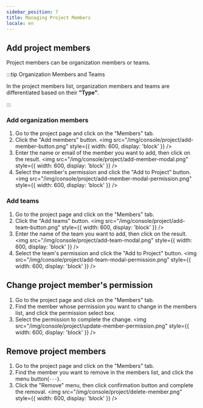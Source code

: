 ```yaml
---
sidebar_position: 7
title: Managing Project Members
locale: en
---
```



## Add project members

Project members can be organization members or teams.

<ProjectAdminPermission prefix="Adding project members" />

:::tip Organization Members and Teams

In the project members list, organization members and teams are differentiated based on their **"Type"**.

:::

### Add organization members

1. Go to the project page and click on the "Members" tab.
2. Click the "Add members" button.
   <img
     src="/img/console/project/add-member-button.png"
     style={{ width: 600, display: 'block' }}
   />
3. Enter the name or email of the member you want to add, then click on the result.
   <img
     src="/img/console/project/add-member-modal.png"
     style={{ width: 600, display: 'block' }}
   />
4. Select the member's permission and click the "Add to Project" button.
   <img
     src="/img/console/project/add-member-modal-permission.png"
     style={{ width: 600, display: 'block' }}
   />

### Add teams

1. Go to the project page and click on the "Members" tab.
2. Click the "Add teams" button.
   <img
     src="/img/console/project/add-team-button.png"
     style={{ width: 600, display: 'block' }}
   />
3. Enter the name of the team you want to add, then click on the result.
   <img
     src="/img/console/project/add-team-modal.png"
     style={{ width: 600, display: 'block' }}
   />
4. Select the team's permission and click the "Add to Project" button.
   <img
     src="/img/console/project/add-team-modal-permission.png"
     style={{ width: 600, display: 'block' }}
   />

## Change project member's permission

<ProjectAdminPermission prefix="Changing project member's permission" />

1. Go to the project page and click on the "Members" tab.
2. Find the member whose permission you want to change in the members list, and click the permission select box.
3. Select the permission to complete the change.
   <img
     src="/img/console/project/update-member-permission.png"
     style={{ width: 600, display: 'block' }}
   />

## Remove project members

<ProjectAdminPermission prefix="Removing project members" />

1. Go to the project page and click on the "Members" tab.
2. Find the member you want to remove in the members list, and click the menu button(`···`).
3. Click the "Remove" menu, then click confirmation button and complete the removal.
   <img
     src="/img/console/project/delete-member.png"
     style={{ width: 600, display: 'block' }}
   />
